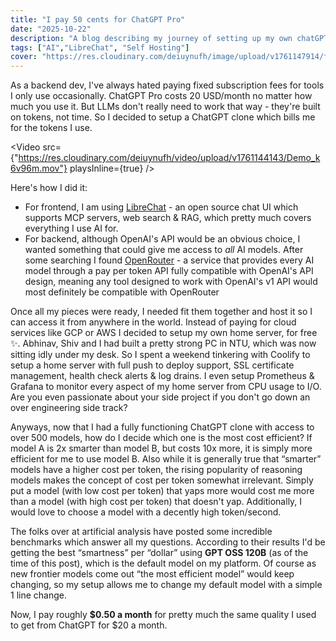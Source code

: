 ```yaml
---
title: "I pay 50 cents for ChatGPT Pro"
date: "2025-10-22"
description: "A blog describing my journey of setting up my own chatGPT like UI"
tags: ["AI","LibreChat", "Self Hosting"]
cover: "https://res.cloudinary.com/deiuynufh/image/upload/v1761147914/florian-krumm-yLDabpoCL3s-unsplash_dugxi4.jpg"
---
```


As a backend dev, I've always hated paying fixed subscription fees for tools I only use occasionally. ChatGPT Pro costs 20 USD/month no matter how much you use it. But LLMs don't really need to work that way - they're built on tokens, not time. So I decided to setup a ChatGPT clone which bills me for the tokens I use.

<Video
    src={"https://res.cloudinary.com/deiuynufh/video/upload/v1761144143/Demo_k6v96m.mov"}
    playsInline={true}
/>

Here's how I did it: 
- For frontend, I am using [LibreChat](https://www.librechat.ai/) - an open source chat UI which supports MCP servers, web search & RAG, which pretty much covers everything I use AI for.
- For backend, although OpenAI's API would be an obvious choice, I wanted something that could give me access to *all* AI models. After some searching I found [OpenRouter](https://openrouter.ai/) - a service that provides every AI model through a pay per token API fully compatible with OpenAI's API design, meaning any tool designed to work with OpenAI's v1 API would most definitely be compatible with OpenRouter

Once all my pieces were ready, I needed fit them together and host it so I can access it from anywhere in the world. Instead of paying for cloud services like GCP or AWS I decided to setup my own home server, for free ✨. Abhinav, Shiv and I had built a pretty strong PC in NTU, which was now sitting idly under my desk. So I spent a weekend tinkering with Coolify to setup a home server with full push to deploy support, SSL certificate management, health check alerts & log drains. I even setup Prometheus & Grafana to monitor every aspect of my home server from CPU usage to I/O. Are you even passionate about your side project if you don't go down an over engineering side track?

Anyways, now that I had a fully functioning ChatGPT clone with access to over 500 models, how do I decide which one is the most cost efficient? 
If model A is 2x smarter than model B, but costs 10x more, it is simply more efficient for me to use model B. Also while it is generally true that “smarter” models have a higher cost per token, the rising popularity of reasoning models makes the concept of cost per token somewhat irrelevant. Simply put a model (with low cost per token) that yaps more would cost me more than a model (with high cost per token) that doesn't yap. Additionally, I would love to choose a model with a decently high token/second.

The folks over at artificial analysis have posted some incredible benchmarks which answer all my questions. According to their results I'd be getting the best “smartness” per “dollar” using **GPT OSS 120B** (as of the time of this post), which is the default model on my platform. Of course as new frontier models come out “the most efficient model” would keep changing, so my setup allows me to change my default model with a simple 1 line change.

Now, I pay roughly **$0.50 a month** for pretty much the same quality I used to get from ChatGPT for $20 a month.
